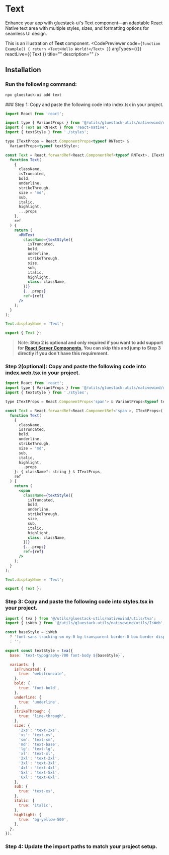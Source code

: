 

# Text

Enhance your app with gluestack-ui's Text component—an adaptable React Native text area with multiple styles, sizes, and formatting options for seamless UI design.

This is an illustration of **Text** component.
<CodePreviewer
  code={`function Example() {
  return <Text>Hello World!</Text>
}`}
  argTypes={{}}
  reactLive={{ Text }}
  title=""
  description=""
/>

## Installation

<Tabs>
<TabItem label="CLI">

### Run the following command:
  ```bash
  npx gluestack-ui add text
  ```

</TabItem>
<TabItem label="Manual">
### Step 1: Copy and paste the following code into index.tsx in your project.

```jsx 
import React from 'react';

import type { VariantProps } from '@/utils/gluestack-utils/nativewind/utils';
import { Text as RNText } from 'react-native';
import { textStyle } from './styles';

type ITextProps = React.ComponentProps<typeof RNText> &
  VariantProps<typeof textStyle>;

const Text = React.forwardRef<React.ComponentRef<typeof RNText>, ITextProps>(
  function Text(
    {
      className,
      isTruncated,
      bold,
      underline,
      strikeThrough,
      size = 'md',
      sub,
      italic,
      highlight,
      ...props
    },
    ref
  ) {
    return (
      <RNText
        className={textStyle({
          isTruncated,
          bold,
          underline,
          strikeThrough,
          size,
          sub,
          italic,
          highlight,
          class: className,
        })}
        {...props}
        ref={ref}
      />
    );
  }
);

Text.displayName = 'Text';

export { Text }; 
```


> Note: **Step 2 is optional and only required if you want to add support for [React Server Components](https://vercel.com/blog/understanding-react-server-components), You can skip this and jump to Step 3 directly if you don't have this requirement.**

### Step 2(optional): Copy and paste the following code into index.web.tsx in your project.


```jsx 
import React from 'react';
import type { VariantProps } from '@/utils/gluestack-utils/nativewind/utils';
import { textStyle } from './styles';

type ITextProps = React.ComponentProps<'span'> & VariantProps<typeof textStyle>;

const Text = React.forwardRef<React.ComponentRef<'span'>, ITextProps>(
  function Text(
    {
      className,
      isTruncated,
      bold,
      underline,
      strikeThrough,
      size = 'md',
      sub,
      italic,
      highlight,
      ...props
    }: { className?: string } & ITextProps,
    ref
  ) {
    return (
      <span
        className={textStyle({
          isTruncated,
          bold,
          underline,
          strikeThrough,
          size,
          sub,
          italic,
          highlight,
          class: className,
        })}
        {...props}
        ref={ref}
      />
    );
  }
);

Text.displayName = 'Text';

export { Text }; 
```


### Step 3: Copy and paste the following code into styles.tsx in your project.


```jsx 
import { tva } from '@/utils/gluestack-utils/nativewind/utils/tva';
import { isWeb } from '@/utils/gluestack-utils/nativewind/utils/IsWeb';

const baseStyle = isWeb
  ? 'font-sans tracking-sm my-0 bg-transparent border-0 box-border display-inline list-none margin-0 padding-0 position-relative text-start no-underline whitespace-pre-wrap word-wrap-break-word'
  : '';

export const textStyle = tva({
  base: `text-typography-700 font-body ${baseStyle}`,

  variants: {
    isTruncated: {
      true: 'web:truncate',
    },
    bold: {
      true: 'font-bold',
    },
    underline: {
      true: 'underline',
    },
    strikeThrough: {
      true: 'line-through',
    },
    size: {
      '2xs': 'text-2xs',
      'xs': 'text-xs',
      'sm': 'text-sm',
      'md': 'text-base',
      'lg': 'text-lg',
      'xl': 'text-xl',
      '2xl': 'text-2xl',
      '3xl': 'text-3xl',
      '4xl': 'text-4xl',
      '5xl': 'text-5xl',
      '6xl': 'text-6xl',
    },
    sub: {
      true: 'text-xs',
    },
    italic: {
      true: 'italic',
    },
    highlight: {
      true: 'bg-yellow-500',
    },
  },
}); 
```


### Step 4: Update the import paths to match your project setup.
</TabItem>
</Tabs>